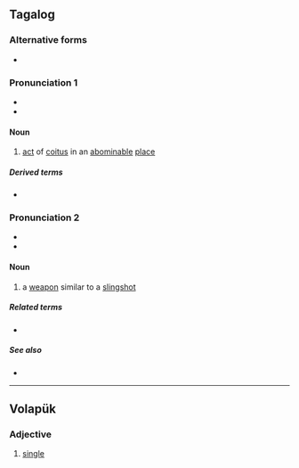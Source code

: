 ==Tagalog==

===Alternative forms===
* {{alter|tl|balatic}} {{q|obsolete}}

===Pronunciation 1===
* {{hyph|tl|ba|la|tik}}
* {{tl-IPA|balatík}}

====Noun====
{{tl-noun|balatík}}

# {{lb|tl|obsolete}} [[act]] of [[coitus]] in an [[abominable]] [[place]]

=====Derived terms=====
* {{l|tl|magbalatik}}

===Pronunciation 2===
* {{hyph|tl|ba|la|tik}}
* {{tl-IPA}}

====Noun====
{{tl-noun}}

# {{lb|tl|obsolete}} a [[weapon]] similar to a [[slingshot]]

=====Related terms=====
* {{l|tl|Balatik}}

=====See also=====
* {{l|tl|saltik}}

----

==Volapük==

===Adjective===
{{head|vo|adjective}}

# [[single]]
